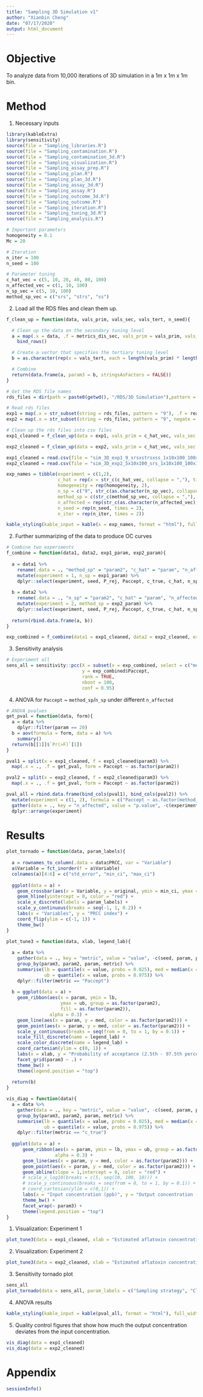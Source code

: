 ```yaml
---
title: "Sampling 3D Simulation v1"
author: "Xianbin Cheng"
date: "07/17/2020"
output: html_document
---
```


# Objective

  To analyze data from 10,000 iterations of 3D simulation in a 1m x 1m x 1m bin.
  
# Method

1. Necessary inputs

```r
library(kableExtra)
library(sensitivity)
source(file = "Sampling_libraries.R")
source(file = "Sampling_contamination.R")
source(file = "Sampling_contamination_3d.R")
source(file = "Sampling_visualization.R")
source(file = "Sampling_assay_prep.R")
source(file = "Sampling_plan.R")
source(file = "Sampling_plan_3d.R")
source(file = "Sampling_assay_3d.R")
source(file = "Sampling_assay.R")
source(file = "Sampling_outcome_3d.R")
source(file = "Sampling_outcome.R")
source(file = "Sampling_iteration.R")
source(file = "Sampling_tuning_3d.R")
source(file = "Sampling_analysis.R")
```

```r
# Important parameters
homogeneity = 0.1
Mc = 20

# Iteration
n_iter = 100
n_seed = 100

# Parameter tuning
c_hat_vec = c(5, 10, 20, 40, 80, 100)
n_affected_vec = c(1, 10, 100)
n_sp_vec = c(5, 10, 100)
method_sp_vec = c("srs", "strs", "ss")
```

2. Load all the RDS files and clean them up.

```r
f_clean_up = function(data, vals_prim, vals_sec, vals_tert, n_seed){

  # Clean up the data on the secondary tuning level
  a = map(.x = data, .f = metrics_dis_sec, vals_prim = vals_prim, vals_sec = vals_sec, n_seed = n_seed) %>%
    bind_rows()

  # Create a vector that specifies the tertiary tuning level
  b = as.character(rep(x = vals_tert, each = length(vals_prim) * length(vals_sec) * n_seed))

  # Combine
  return(data.frame(a, param3 = b, stringsAsFactors = FALSE))
}
```

```r
# Get the RDS file names
rds_files = dir(path = paste0(getwd(), "/RDS/3D Simulation"),pattern = "10x10.rds", full.names = TRUE)

# Read rds files
exp1 = map(.x = str_subset(string = rds_files, pattern = "9"), .f = readRDS)
exp2 = map(.x = str_subset(string = rds_files, pattern = "9", negate = TRUE), .f = readRDS)

# Clean up the rds files into csv files
exp1_cleaned = f_clean_up(data = exp1, vals_prim = c_hat_vec, vals_sec = method_sp_vec, vals_tert = n_affected_vec, n_seed = n_seed)

exp2_cleaned = f_clean_up(data = exp2, vals_prim = c_hat_vec, vals_sec = n_sp_vec, vals_tert = n_affected_vec, n_seed = n_seed)
```

```r
exp1_cleaned = read.csv(file = "sim_3D_exp1_9_srsxstrsxss_1x10x100_100x100.csv", header = TRUE, row.names = 1, stringsAsFactors = FALSE)
exp2_cleaned = read.csv(file = "sim_3D_exp2_5x10x100_srs_1x10x100_100x100.csv", header = TRUE, row.names = 1, stringsAsFactors = FALSE)
```

```r
exp_names = tibble(experiment = c(1,2), 
                   c_hat = rep(x = str_c(c_hat_vec, collapse = ","), times = 2), 
                   homogeneity = rep(homogeneity, 2), 
                   n_sp = c("9", str_c(as.character(n_sp_vec), collapse = ",")), 
                   method_sp = c(str_c(method_sp_vec, collapse = ","), "srs"), 
                   n_affected = rep(str_c(as.character(n_affected_vec), collapse = ","), times = 2), 
                   n_seed = rep(n_seed, times = 2), 
                   n_iter = rep(n_iter, times = 2))

kable_styling(kable_input = kable(x = exp_names, format = "html"), full_width = TRUE)
```

2. Further summarizing of the data to produce OC curves

```r
# Combine two experiments
f_combine = function(data1, data2, exp1_param, exp2_param){
  
  a = data1 %>%
    rename(.data = ., "method_sp" = "param2", "c_hat" = "param", "n_affected" = "param3") %>%
    mutate(experiment = 1, n_sp = exp1_param) %>%
    dplyr::select(experiment, seed, P_rej, Paccept, c_true, c_hat, n_sp, method_sp, n_affected)
  
  b = data2 %>%
    rename(.data = ., "n_sp" = "param2", "c_hat" = "param", "n_affected" = "param3") %>%
    mutate(experiment = 2, method_sp = exp2_param) %>%
    dplyr::select(experiment, seed, P_rej, Paccept, c_true, c_hat, n_sp, method_sp, n_affected)
    
  return(rbind.data.frame(a, b))
}
```

```r
exp_combined = f_combine(data1 = exp1_cleaned, data2 = exp2_cleaned, exp1_param = 9, exp2_param = "srs")
```

3. Sensitivity analysis

```r
# Experiment all
sens_all = sensitivity::pcc(X = subset(x = exp_combined, select = c("method_sp", "n_affected", "n_sp", "c_hat")), 
                            y = exp_combined$Paccept, 
                            rank = TRUE, 
                            nboot = 100, 
                            conf = 0.95)
```

4. ANOVA for `Paccept` ~ `method_sp`/`n_sp` under different `n_affected`

```r
# ANOVA pvalues
get_pval = function(data, form){
  a = data %>%
    dplyr::filter(param == 20)
  b = aov(formula = form, data = a) %>%
    summary() 
  return(b[[1]]$`Pr(>F)`[1])
}
```

```r
pval1 = split(x = exp1_cleaned, f = exp1_cleaned$param3) %>%
  map(.x = ., .f = get_pval, form = Paccept ~ as.factor(param2))

pval2 = split(x = exp2_cleaned, f = exp2_cleaned$param3) %>%
  map(.x = ., .f = get_pval, form = Paccept ~ as.factor(param2))

pval_all = rbind.data.frame(bind_cols(pval1), bind_cols(pval2)) %>%
  mutate(experiment = c(1, 2), formula = c("Paccept ~ as.factor(method_sp)", "Paccept ~ as.factor(n_sp)"), c_hat = 20) %>%
  gather(data = ., key = "n_affected", value = "p.value", -c(experiment, formula, c_hat)) %>%
  dplyr::arrange(experiment)
```

# Results

```r
plot_tornado = function(data, param_labels){
  
  a = rownames_to_column(.data = data$PRCC, var = "Variable")
  a$Variable = fct_inorder(f = a$Variable)
  colnames(a)[4:6] = c("std_error", "min_ci", "max_ci")
  
  ggplot(data = a) +
    geom_crossbar(aes(x = Variable, y = original, ymin = min_ci, ymax = max_ci)) +
    geom_hline(yintercept = 0, color = "red") +
    scale_x_discrete(labels = param_labels) +
    scale_y_continuous(breaks = seq(-1, 1, 0.2)) +
    labs(x = "Variables", y = "PRCC index") +
    coord_flip(ylim = c(-1, 1)) +
    theme_bw()
}

plot_tune3 = function(data, xlab, legend_lab){
  
  a = data %>% 
    gather(data = ., key = "metric", value = "value", -c(seed, param, param2, param3)) %>% 
    group_by(param3, param2, param, metric) %>% 
    summarise(lb = quantile(x = value, probs = 0.025), med = median(x = value), 
              ub = quantile(x = value, probs = 0.975)) %>% 
    dplyr::filter(metric == "Paccept")
  
  b = ggplot(data = a) + 
    geom_ribbon(aes(x = param, ymin = lb, 
                    ymax = ub, group = as.factor(param2), 
                    fill = as.factor(param2)), 
                alpha = 0.3) + 
    geom_line(aes(x = param, y = med, color = as.factor(param2))) + 
    geom_point(aes(x = param, y = med, color = as.factor(param2))) + 
    scale_y_continuous(breaks = seq(from = 0, to = 1, by = 0.1)) + 
    scale_fill_discrete(name = legend_lab) + 
    scale_color_discrete(name = legend_lab) + 
    coord_cartesian(ylim = c(0, 1)) + 
    labs(x = xlab, y = "Probability of acceptance (2.5th - 97.5th percentile)") + 
    facet_grid(param3 ~ .) +
    theme_bw() + 
    theme(legend.position = "top")
    
  return(b)
}

vis_diag = function(data){
  a = data %>% 
    gather(data = ., key = "metric", value = "value", -c(seed, param, param2, param3)) %>% 
    group_by(param3, param2, param, metric) %>% 
    summarise(lb = quantile(x = value, probs = 0.025), med = median(x = value), 
              ub = quantile(x = value, probs = 0.975)) %>% 
    dplyr::filter(metric == "c_true")
    
  ggplot(data = a) +
      geom_ribbon(aes(x = param, ymin = lb, ymax = ub, group = as.factor(param2), fill = as.factor(param2)), 
                  alpha = 0.3) +
      geom_line(aes(x = param, y = med, color = as.factor(param2))) +
      geom_point(aes(x = param, y = med, color = as.factor(param2))) +
      geom_abline(slope = 1,intercept = 0, color = "red") +
      # scale_x_log10(breaks = c(5, seq(10, 100, 10))) +
      # scale_y_continuous(breaks = seq(from = 0, to = 1, by = 0.1)) +
      # coord_cartesian(ylim = c(0,1)) +
      labs(x = "Input concentration (ppb)", y = "Output concentration (2.5th - 97.5th percentile)") +
      theme_bw() +
      facet_wrap(~ param3) +
      theme(legend.position = "top")
}
```

1. Visualization: Experiment 1

```r
plot_tune3(data = exp1_cleaned, xlab = "Estimated aflatoxin concentration (ppb)", legend_lab = "Sampling strategy")
```

2. Visualization: Experiment 2

```r
plot_tune3(data = exp2_cleaned, xlab = "Estimated aflatoxin concentration (ppb)", legend_lab = "Number of samples")
```

3. Sensitivity tornado plot

```r
sens_all
plot_tornado(data = sens_all, param_labels = c("Sampling strategy", "Clustering", "Number of probes", "Aflatoxin concentration"))
```

4. ANOVA results

```r
kable_styling(kable_input = kable(pval_all, format = "html"), full_width = TRUE)
```

5. Quality control figures that show how much the output concentration deviates from the input concentration.

```r
vis_diag(data = exp1_cleaned)
vis_diag(data = exp2_cleaned)
```


# Appendix

```r
sessionInfo()
```

